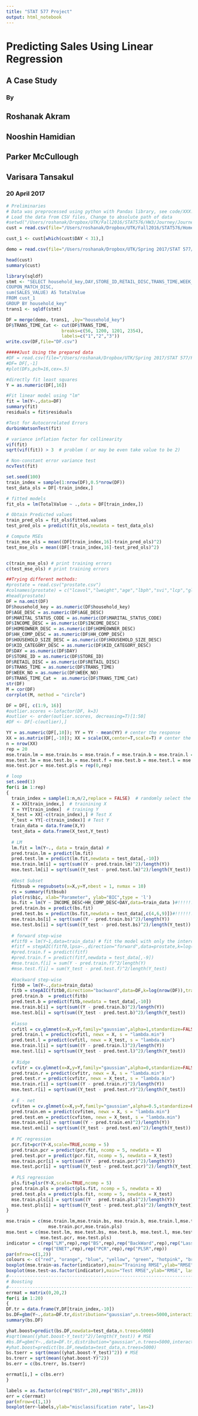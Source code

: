 ```yaml
---
title: "STAT 577 Project"
output: html_notebook
---
```


# Predicting Sales Using Linear Regression
## A Case Study
### By
## Roshanak Akram
## Nooshin Hamidian
## Parker McCullough
## Varisara Tansakul
### 20 April 2017

```r
# Preliminaries
# Data was preprocessed using python with Pandas library, see code/XXX.py
# Load the data from CSV files, Change to absolute path of data
#setwd("/Users/roshanak/Dropbox/UTK/Fall2016/STAT576/HW3/Journey/Journey_CSV")
cust = read.csv(file="/Users/roshanak/Dropbox/UTK/Fall2016/STAT576/Homework/HW3/Journey/Journey_CSV/transaction_data.csv", header=TRUE)

cust_1 <- cust[which(cust$DAY < 31),]

demo = read.csv(file="/Users/roshanak/Dropbox/UTK/Spring 2017/STAT 577/Project/demo_ToCategorical.csv", header=TRUE)

head(cust)
summary(cust)

library(sqldf)
stmt <- "SELECT household_key,DAY,STORE_ID,RETAIL_DISC,TRANS_TIME,WEEK_NO,COUPON_DISC,
COUPON_MATCH_DISC,
sum(SALES_VALUE) AS TotalValue
FROM cust_1
GROUP BY household_key"
trans1 <- sqldf(stmt)

DF = merge(demo, trans1, ,by="household_key")
DF$TRANS_TIME_Cat <- cut(DF$TRANS_TIME,
                     breaks=c(56, 1200, 1201, 2354),
                     labels=c("1","2","3"))
write.csv(DF,file="DF.csv")

#####Just Using the prepared data
#DF = read.csv(file="/Users/roshanak/Dropbox/UTK/Spring 2017/STAT 577/Project/DF.csv", header = TRUE)
#DF= DF[,-1]
#plot(DFs,pch=16,cex=.5) 

#directly fit least squares
Y = as.numeric(DF[,16])

#Fit linear model using "lm"
fit = lm(Y~.,data=DF)
summary(fit)
residuals = fit$residuals

#Test for Autocorrelated Errors
durbinWatsonTest(fit)

# variance inflation factor for collinearity
vif(fit)
sqrt(vif(fit)) > 3  # problem ( or may be even take value to be 2)

# Non-constant error variance test
ncvTest(fit)

set.seed(100)
train_index = sample(1:nrow(DF),0.5*nrow(DF)) 
test_data_ols = DF[-train_index,] 

# fitted models
fit_ols = lm(TotalValue ~ .,data = DF[train_index,]) 

# Obtain Predicted values
train_pred_ols = fit_ols$fitted.values
test_pred_ols = predict(fit_ols,newdata = test_data_ols) 

# Compute MSEs
train_mse_ols = mean((DF[train_index,16]-train_pred_ols)^2)
test_mse_ols = mean((DF[-train_index,16]-test_pred_ols)^2)


c(train_mse_ols) # print training errors
c(test_mse_ols) # print training errors

##Trying different methods:
#prostate = read.csv("prostate.csv")
#colnames(prostate) = c("lcavol","lweight","age","lbph","svi","lcp","gleason","pgg45","lpsa")
#head(prostate)
DF = na.omit(DF)
DF$household_key = as.numeric(DF$household_key)
DF$AGE_DESC = as.numeric(DF$AGE_DESC)
DF$MARITAL_STATUS_CODE = as.numeric(DF$MARITAL_STATUS_CODE)
DF$INCOME_DESC = as.numeric(DF$INCOME_DESC)
DF$HOMEOWNER_DESC = as.numeric(DF$HOMEOWNER_DESC)
DF$HH_COMP_DESC = as.numeric(DF$HH_COMP_DESC)
DF$HOUSEHOLD_SIZE_DESC = as.numeric(DF$HOUSEHOLD_SIZE_DESC)
DF$KID_CATEGORY_DESC = as.numeric(DF$KID_CATEGORY_DESC)
DF$DAY = as.numeric(DF$DAY)
DF$STORE_ID = as.numeric(DF$STORE_ID)
DF$RETAIL_DISC = as.numeric(DF$RETAIL_DISC)
DF$TRANS_TIME = as.numeric(DF$TRANS_TIME)
DF$WEEK_NO = as.numeric(DF$WEEK_NO)
DF$TRANS_TIME_Cat =  as.numeric(DF$TRANS_TIME_Cat)
str(DF) 
M = cor(DF)
corrplot(M, method = "circle")

DF = DF[, c(1:9, 16)]
#outlier.scores <-lofactor(DF, k=3)
#outlier <- order(outlier.scores, decreasing=T)[1:50]
#DF <- DF[-c(outlier),]

YY = as.numeric(DF[,10]); YY = YY - mean(YY) # center the response
XX = as.matrix(DF[,-10]); XX = scale(XX,center=T,scale=T) # center the predictors
n = nrow(XX)
rep = 20
mse.train.lm = mse.train.bs = mse.train.f = mse.train.b = mse.train.l = mse.train.r = mse.train.en = mse.train.pcr = mse.train.pls = rep(0,rep)
mse.test.lm = mse.test.bs = mse.test.f = mse.test.b = mse.test.l = mse.test.r = mse.test.en =
mse.test.pcr = mse.test.pls = rep(0,rep)

# loop
set.seed(1)
for(i in 1:rep)
{
  train_index = sample(1:n,n/2,replace = FALSE)  # randomly select the indices of the training set
  X = XX[train_index,]  # trainining X
  Y = YY[train_index]  # training Y
  X_test = XX[-c(train_index),] # Test X
  Y_test = YY[-c(train_index)] # Test Y
  train_data = data.frame(X,Y)
  test_data = data.frame(X_test,Y_test)
  
  # LM
  lm.fit = lm(Y~., data = train_data) #
  pred.train.lm = predict(lm.fit)
  pred.test.lm = predict(lm.fit,newdata = test_data[,-10])
  mse.train.lm[i] = sqrt(sum((Y - pred.train.lm)^2)/length(Y))
  mse.test.lm[i] = sqrt(sum((Y_test - pred.test.lm)^2)/length(Y_test))
  
  #Best Subset
  fitbsub = regsubsets(x=X,y=Y,nbest = 1, nvmax = 10)
  rs = summary(fitbsub)
  plot(rs$bic, xlab="Parameter", ylab="BIC",type = 'l')
  bs.fit = lm(Y ~ INCOME_DESC+HH_COMP_DESC+DAY,data=train_data )#!!!!!!!
  pred.train.bs = predict(bs.fit)
  pred.test.bs = predict(bs.fit,newdata = test_data[,c(4,6,9)])#!!!!!!!
  mse.train.bs[i] = sqrt(sum((Y - pred.train.bs)^2)/length(Y))
  mse.test.bs[i] = sqrt(sum((Y_test - pred.test.bs)^2)/length(Y_test))
  
  # forward step-wise
  #fitf0 = lm(Y~1,data=train_data) # fit the model with only the intercept
  #fitf = stepAIC(fitf0,lpsa~.,direction="forward",data=prostate,k=log(nrow(prostate)))
  #pred.train.f = predict(fitf)
  #pred.train.f = predict(fitf,newdata = test_data[,-9])
  #mse.train.f[i] = sum(Y - pred.train.f)^2/length(Y)
  #mse.test.f[i] = sum(Y_test - pred.test.f)^2/length(Y_test)
  
  #backward step-wise
  fitb0 = lm(Y~.,data=train_data)
  fitb = stepAIC(fitb0,direction="backward",data=DF,k=log(nrow(DF)),trace=FALSE)
  pred.train.b  = predict(fitb)
  pred.test.b = predict(fitb,newdata = test_data[,-10])
  mse.train.b[i] = sqrt(sum((Y - pred.train.b)^2)/length(Y))
  mse.test.b[i] = sqrt(sum((Y_test - pred.test.b)^2)/length(Y_test))
  
  #lasso
  cvfitl = cv.glmnet(x=X,y=Y,family="gaussian",alpha=1,standardize=FALSE)
  pred.train.l = predict(cvfitl, newx = X, s = "lambda.min") 
  pred.test.l = predict(cvfitl, newx = X_test, s = "lambda.min") 
  mse.train.l[i] = sqrt(sum((Y - pred.train.l)^2)/length(Y))
  mse.test.l[i] = sqrt(sum((Y_test - pred.test.l)^2)/length(Y_test))
  
  # Ridge
  cvfitr = cv.glmnet(x=X,y=Y,family="gaussian",alpha=0,standardize=FALSE)
  pred.train.r = predict(cvfitr, newx = X, s = "lambda.min") 
  pred.test.r = predict(cvfitr, newx = X_test, s = "lambda.min") 
  mse.train.r[i] = sqrt(sum((Y - pred.train.r)^2)/length(Y))
  mse.test.r[i] = sqrt(sum((Y_test - pred.test.r)^2)/length(Y_test))
  
  # E - net
  cvfiten = cv.glmnet(x=X,y=Y,family="gaussian",alpha=0.5,standardize=FALSE)
  pred.train.en = predict(cvfiten, newx = X, s = "lambda.min") 
  pred.test.en = predict(cvfiten, newx = X_test, s = "lambda.min") 
  mse.train.en[i] = sqrt(sum((Y - pred.train.en)^2)/length(Y))
  mse.test.en[i] = sqrt(sum((Y_test - pred.test.en)^2)/length(Y_test))
  
  # PC regression 
  pcr.fit=pcr(Y~X,scale=TRUE,ncomp = 5)
  pred.train.pcr = predict(pcr.fit, ncomp = 5, newdata = X)
  pred.test.pcr = predict(pcr.fit, ncomp = 5, newdata = X_test)
  mse.train.pcr[i] = sqrt(sum((Y - pred.train.pcr)^2)/length(Y))
  mse.test.pcr[i] = sqrt(sum((Y_test - pred.test.pcr)^2)/length(Y_test))
  
  # PLS regression
  pls.fit=plsr(Y~X,scale=TRUE,ncomp = 5)
  pred.train.pls = predict(pls.fit, ncomp = 5, newdata = X)
  pred.test.pls = predict(pls.fit, ncomp = 5, newdata = X_test)
  mse.train.pls[i] = sqrt(sum((Y - pred.train.pls)^2)/length(Y))
  mse.test.pls[i] = sqrt(sum((Y_test - pred.test.pls)^2)/length(Y_test))
}

mse.train = c(mse.train.lm,mse.train.bs, mse.train.b, mse.train.l,mse.train.r,mse.train.en,
                mse.train.pcr,mse.train.pls)
mse.test = c(mse.test.lm, mse.test.bs, mse.test.b, mse.test.l, mse.test.r, mse.test.en, 
             mse.test.pcr, mse.test.pls)
indicator = c(rep("LM",rep),rep("BS",rep),rep("BackWard",rep),rep("Lasso",rep),rep("Ridge",rep),
              rep("ENET",rep),rep("PCR",rep),rep("PLSR",rep))
par(mfrow=c(1,2))
colours <- c("red", "orange", "blue", "yellow", "green", "hotpink", "brown","purple")
boxplot(mse.train~as.factor(indicator),main="Training RMSE",ylab="RMSE", las=2, col=colours)
boxplot(mse.test~as.factor(indicator),main="Test RMSE",ylab="RMSE", las=2, col=colours)
#-------------------------------------------------------------------------
# Boosting
#-------------------------------------------------------------------------
errmat = matrix(0,20,2)
for(i in 1:20)
{
DF.tr = data.frame(Y,DF[train_index,-10])
bs.DF=gbm(Y~.,data=DF.tr,distribution="gaussian",n.trees=5000,interaction.depth=4)
summary(bs.DF)

yhat.boost=predict(bs.DF,newdata=test_data,n.trees=5000)
#sqrt(mean((yhat.boost-Y_test)^2)/length(Y_test)) # MSE
#bs.DF=gbm(Y~.,data=DF.tr,distribution="gaussian",n.trees=5000,interaction.depth=4,shrinkage=0.2,verbose=F)
#yhat.boost=predict(bs.DF,newdata=test_data,n.trees=5000)
bs.tserr = sqrt(mean((yhat.boost-Y_test)^2)) # MSE
bs.trerr = sqrt(mean((yhat.boost-Y)^2))
bs.err = c(bs.trerr, bs.tserr)

errmat[i,] = c(bs.err) 
}

labels = as.factor(c(rep("BSTr",20),rep("BSTs",20)))
err = c(errmat)
par(mfrow=c(1,1))
boxplot(err~labels,ylab="misclassification rate", las=2)
```


